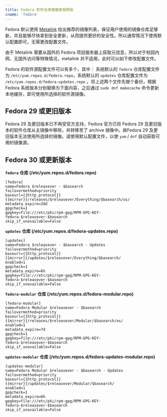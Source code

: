 ```yaml
---
title: Fedora 软件仓库镜像使用帮助
cname: 'fedora'
---
```


Fedora 默认使用 [Metalink](https://zh.fedoracommunity.org/2018/04/05/fedora-secures-package-delivery.html) 给出推荐的镜像列表，保证用户使用的镜像仓库足够新，并且能够尽快拿到安全更新，从而提供更好的安全性。所以通常情况下使用默认配置即可，无需更改配置文件。

由于 Metalink 需要从国外的 Fedora 项目服务器上获取元信息，所以对于校园内网、无国外访问等特殊情况，metalink 并不适用，此时可以如下修改配置文件。

Fedora 的软件源配置文件可以有多个，其中：
系统默认的 `fedora` 仓库配置文件为 `/etc/yum.repos.d/fedora.repo`，系统默认的 `updates` 仓库配置文件为 `/etc/yum.repos.d/fedora-updates.repo` 。将上述两个文件先做个备份，根据 Fedora 系统版本分别替换为下面内容，之后通过 `sudo dnf makecache` 命令更新本地缓存，即可使用所选择的软件源镜像。

## Fedora 29 或更旧版本

Fedora 29 及更旧版本已不再受官方支持，Fedora 官方已将 Fedora 29 及更旧版本的软件仓库从主镜像中移除，并转移至了 archive 镜像中。故Fedora 29 及更旧版本无法使用所选择的镜像。请使用默认配置文件，以使 `yum` / `dnf` 自动获取可用的镜像源。

## Fedora 30 或更新版本

**`fedora` 仓库 (/etc/yum.repos.d/fedora.repo)**

<CodeBlock>

```
[fedora]
name=Fedora $releasever - $basearch
failovermethod=priority
baseurl={{http_protocol}}{{mirror}}/releases/$releasever/Everything/$basearch/os/
metadata_expire=28d
gpgcheck=1
gpgkey=file:///etc/pki/rpm-gpg/RPM-GPG-KEY-fedora-$releasever-$basearch
skip_if_unavailable=False
```

</CodeBlock>

**`updates` 仓库 (/etc/yum.repos.d/fedora-updates.repo)**

<CodeBlock>

```
[updates]
name=Fedora $releasever - $basearch - Updates
failovermethod=priority
baseurl={{http_protocol}}{{mirror}}/updates/$releasever/Everything/$basearch/
enabled=1
gpgcheck=1
metadata_expire=6h
gpgkey=file:///etc/pki/rpm-gpg/RPM-GPG-KEY-fedora-$releasever-$basearch
skip_if_unavailable=False
```

</CodeBlock>

**`fedora-modular` 仓库 (/etc/yum.repos.d/fedora-modular.repo)**


<CodeBlock>

```
[fedora-modular]
name=Fedora Modular $releasever - $basearch
failovermethod=priority
baseurl={{http_protocol}}{{mirror}}/releases/$releasever/Modular/$basearch/os/
enabled=1
metadata_expire=7d
gpgcheck=1
gpgkey=file:///etc/pki/rpm-gpg/RPM-GPG-KEY-fedora-$releasever-$basearch
skip_if_unavailable=False
```

</CodeBlock>

**`updates-modular` 仓库 (/etc/yum.repos.d/fedora-updates-modular.repo)**


<CodeBlock>

```
[updates-modular]
name=Fedora Modular $releasever - $basearch - Updates
failovermethod=priority
baseurl={{http_protocol}}{{mirror}}/updates/$releasever/Modular/$basearch/
enabled=1
gpgcheck=1
metadata_expire=6h
gpgkey=file:///etc/pki/rpm-gpg/RPM-GPG-KEY-fedora-$releasever-$basearch
skip_if_unavailable=False
```

</CodeBlock>

